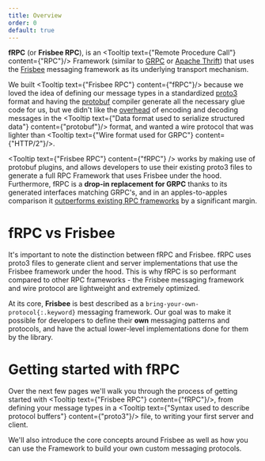 ```yaml
---
title: Overview
order: 0
default: true
---
```


**fRPC** (or **Frisbee RPC**), is an <Tooltip text={"Remote Procedure Call"} content={"RPC"}/> Framework (similar to [GRPC](https://grpc.io) or
[Apache Thrift](https://thrift.apache.org/)) that uses the [Frisbee](/frisbee/overview) messaging framework as its underlying transport mechanism.

We built <Tooltip text={"Frisbee RPC"} content={"fRPC"}/> because we loved the idea of defining our message types in a standardized
[proto3](https://developers.google.com/protocol-buffers/docs/proto3) format and having the [protobuf](https://github.com/protocolbuffers/protobuf) compiler generate all the necessary
glue code for us, but we didn't like the [overhead](https://github.com/boguslaw-wojcik/encoding-benchmarks) of encoding and decoding
messages in the <Tooltip text={"Data format used to serialize structured data"} content={"protobuf"}/> format, and wanted a wire protocol that was lighter than <Tooltip text={"Wire format used for GRPC"} content={"HTTP\/2"}/>.

<Tooltip text={"Frisbee RPC"} content={"fRPC"} /> works by making use of protobuf
plugins, and allows developers to use their existing proto3 files to generate a full
RPC Framework that uses Frisbee under the hood. Furthermore, fRPC is a **drop-in
replacement for GRPC** thanks to its generated interfaces matching GRPC's, and in
an apples-to-apples comparison it [outperforms existing RPC frameworks](/performance/grpc-benchmarks)
by a significant margin.

# fRPC vs Frisbee

It's important to note the distinction between fRPC and Frisbee. fRPC uses proto3 files to generate client and server
implementations that use the Frisbee framework under the hood. This is why fRPC is so performant compared to other RPC
frameworks - the Frisbee messaging framework and wire protocol are lightweight and extremely optimized.

At its core, **Frisbee** is best described as a `bring-your-own-protocol{:.keyword}` messaging framework. Our goal was
to make it possible for developers to define their **own** messaging patterns and protocols, and have the actual
lower-level implementations done for them by the library.

<Note content="A simple way to understand this is to think of fRPC as a Request/Reply protocol, and Frisbee as the low-level implementation of that protocol. With Frisbee you can implement any protocol or pattern you'd like, but since Request/Reply is so common fRPC allows you to implement that specific pattern very quickly and easily." />

# Getting started with fRPC

Over the next few pages we'll walk you through the process of getting started with <Tooltip text={"Frisbee RPC"} content={"fRPC"}/>,
from defining your message types in a <Tooltip text={"Syntax used to describe protocol buffers"} content={"proto3"}/> file, to writing your first server and client.

We'll also introduce the core concepts around Frisbee as well as how you can use the Framework to build your own custom messaging protocols.
